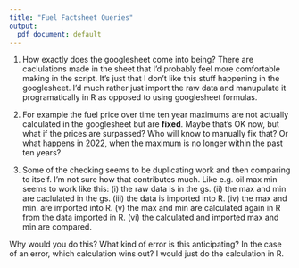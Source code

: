```yaml
---
title: "Fuel Factsheet Queries"
output:
  pdf_document: default
---
```


1. How exactly does the googlesheet come into being? There are caclulations made in the sheet that I'd probably feel more comfortable making in the script. It's just that I don't like this stuff happening in the googlesheet. I'd much rather just import the raw data and manupulate it programatically in R as opposed to using googlesheet formulas. 

2. For example the fuel price over time ten year maximums are not actually calculated in the googlesheet but are **fixed**. Maybe that's OK now, but what if the prices are surpassed? Who will know to manually fix that? Or what happens in 2022, when the maximum is no longer within the past ten years? 

3. Some of the checking seems to be duplicating work and then comparing to itself. I'm not sure how that contributes much. Like e.g. oil max min seems to work like this: (i) the raw data is in the gs. (ii) the max and min are caclulated in the gs. (iii) the data is imported into R. (iv) the max and min. are imported into R. (v) the max and min are calculated again in R from the data imported in R. (vi) the calculated and imported max and min are compared. 

Why would you do this? What kind of error is this anticipating? In the case of an error, which calculation wins out? I would just do the calculation in R. 